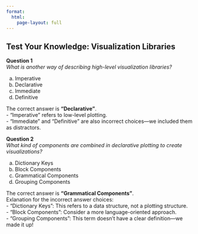 ```yaml
---
format: 
  html:
    page-layout: full
---
```

## Test Your Knowledge: Visualization Libraries

**Question 1**<br>
*What is another way of describing high-level visualization libraries?*

a) Imperative
a) Declarative
a) Immediate
a) Definitive


::: {.callout-tip title="Answer" collapse="true"}
The correct answer is **"Declarative"**.<br>
- "Imperative" refers to low-level plotting.<br>
- "Immediate" and "Definitive" are also incorrect choices—we included them as distractors.
:::

**Question 2**<br>
*What kind of components are combined in declarative plotting to create visualizations?*

a) Dictionary Keys
a) Block Components
a) Grammatical Components
a) Grouping Components

::: {.callout-tip title="Answer" collapse="true"}
The correct answer is **"Grammatical Components"**.<br>
Exlanation for the incorrect answer choices:<br>
- "Dictionary Keys": This refers to a data structure, not a plotting structure.<br>
- "Block Components": Consider a more language-oriented approach.<br>
- "Grouping Components": This term doesn’t have a clear definition—we made it up!
:::